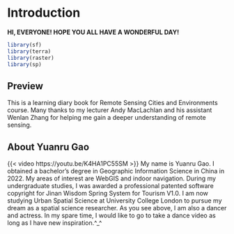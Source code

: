 # Introduction {.unnumbered}

**HI, EVERYONE! HOPE YOU ALL HAVE A WONDERFUL DAY!**

```r
library(sf)
library(terra)
library(raster)
library(sp)
```
## Preview

This is a learning diary book for Remote Sensing Cities and Environments course. Many thanks to my lecturer Andy MacLachlan and his assistant Wenlan Zhang for helping me gain a deeper understanding of remote sensing.

## About Yuanru Gao

{{< video https://youtu.be/K4HA1PC55SM >}} My name is Yuanru Gao. I obtained a bachelor’s degree in Geographic Information Science in China in 2022. My areas of interest are WebGIS and indoor navigation. During my undergraduate studies, I was awarded a professional patented software copyright for Jinan Wisdom Spring System for Tourism V1.0. I am now studying Urban Spatial Science at University College London to pursue my dream as a spatial science researcher. As you see above, I am also a dancer and actress. In my spare time, I would like to go to take a dance video as long as I have new inspiration.^_^
